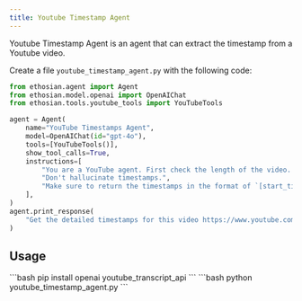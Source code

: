 ```yaml
---
title: Youtube Timestamp Agent
---
```


Youtube Timestamp Agent is an agent that can extract the timestamp from a Youtube video.

Create a file `youtube_timestamp_agent.py` with the following code:

```python youtube_timestamp_agent.py
from ethosian.agent import Agent
from ethosian.model.openai import OpenAIChat
from ethosian.tools.youtube_tools import YouTubeTools

agent = Agent(
    name="YouTube Timestamps Agent",
    model=OpenAIChat(id="gpt-4o"),
    tools=[YouTubeTools()],
    show_tool_calls=True,
    instructions=[
        "You are a YouTube agent. First check the length of the video. Then get the detailed timestamps for a YouTube video corresponding to correct timestamps.",
        "Don't hallucinate timestamps.",
        "Make sure to return the timestamps in the format of `[start_time, end_time, summary]`.",
    ],
)
agent.print_response(
    "Get the detailed timestamps for this video https://www.youtube.com/watch?v=M5tx7VI-LFA", markdown=True
)
```

## Usage

<Steps>
  <Snippet file="create-venv-step.mdx" />

  <Step title="Install libraries">
    ```bash
    pip install openai youtube_transcript_api
    ```
  </Step>

  <Step title="Run the agent">
    ```bash
    python youtube_timestamp_agent.py
    ```
  </Step>
</Steps>